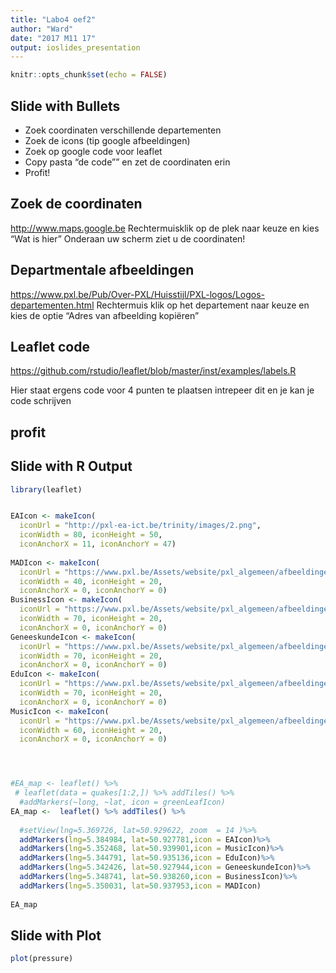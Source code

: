 ```yaml
---
title: "Labo4 oef2"
author: "Ward"
date: "2017 M11 17"
output: ioslides_presentation
---
```


```r
knitr::opts_chunk$set(echo = FALSE)
```
## Slide with Bullets

- Zoek coordinaten verschillende departementen
- Zoek de icons (tip google afbeeldingen)
- Zoek op google code voor leaflet
- Copy pasta "de code"" en zet de coordinaten erin
- Profit!

## Zoek de coordinaten

<http://www.maps.google.be>
Rechtermuisklik op de plek naar keuze en kies "Wat is hier"
Onderaan uw scherm ziet u de coordinaten!

## Departmentale afbeeldingen

<https://www.pxl.be/Pub/Over-PXL/Huisstijl/PXL-logos/Logos-departementen.html>
Rechtermuis klik op het departement naar keuze en kies de optie "Adres van afbeelding kopiëren"

## Leaflet code

<https://github.com/rstudio/leaflet/blob/master/inst/examples/labels.R>

Hier staat ergens code voor 4 punten te plaatsen intrepeer dit en je kan je code schrijven

## profit

  

## Slide with R Output

```r
library(leaflet)


EAIcon <- makeIcon(
  iconUrl = "http://pxl-ea-ict.be/trinity/images/2.png",
  iconWidth = 80, iconHeight = 50,
  iconAnchorX = 11, iconAnchorY = 47)
  
MADIcon <- makeIcon(
  iconUrl = "https://www.pxl.be/Assets/website/pxl_algemeen/afbeeldingen/grotere_versie/1314_logo_pxl_mad.png",
  iconWidth = 40, iconHeight = 20,
  iconAnchorX = 0, iconAnchorY = 0)
BusinessIcon <- makeIcon(
  iconUrl = "https://www.pxl.be/Assets/website/pxl_algemeen/afbeeldingen/grotere_versie/1314_logo_pxl_business.png",
  iconWidth = 70, iconHeight = 20,
  iconAnchorX = 0, iconAnchorY = 0)
GeneeskundeIcon <- makeIcon(
  iconUrl = "https://www.pxl.be/Assets/website/pxl_algemeen/afbeeldingen/grotere_versie/1314_logo_pxl_healthcare.png",
  iconWidth = 70, iconHeight = 20,
  iconAnchorX = 0, iconAnchorY = 0)
EduIcon <- makeIcon(
  iconUrl = "https://www.pxl.be/Assets/website/pxl_algemeen/afbeeldingen/grotere_versie/1314_logo_pxl_education.png",
  iconWidth = 70, iconHeight = 20,
  iconAnchorX = 0, iconAnchorY = 0)
MusicIcon <- makeIcon(
  iconUrl = "https://www.pxl.be/Assets/website/pxl_algemeen/afbeeldingen/grotere_versie/1314_logo_pxl_music.png",
  iconWidth = 60, iconHeight = 20,
  iconAnchorX = 0, iconAnchorY = 0)




#EA_map <- leaflet() %>% 
 # leaflet(data = quakes[1:2,]) %>% addTiles() %>%
  #addMarkers(~long, ~lat, icon = greenLeafIcon)
EA_map <-  leaflet() %>% addTiles() %>%
  
  #setView(lng=5.369726, lat=50.929622, zoom  = 14 )%>%
  addMarkers(lng=5.384984, lat=50.927781,icon = EAIcon)%>%
  addMarkers(lng=5.352468, lat=50.939901,icon = MusicIcon)%>%
  addMarkers(lng=5.344791, lat=50.935136,icon = EduIcon)%>%
  addMarkers(lng=5.342426, lat=50.927944,icon = GeneeskundeIcon)%>%
  addMarkers(lng=5.348741, lat=50.938260,icon = BusinessIcon)%>%
  addMarkers(lng=5.350031, lat=50.937953,icon = MADIcon)
 
EA_map
```

## Slide with Plot

```r
plot(pressure)
```

